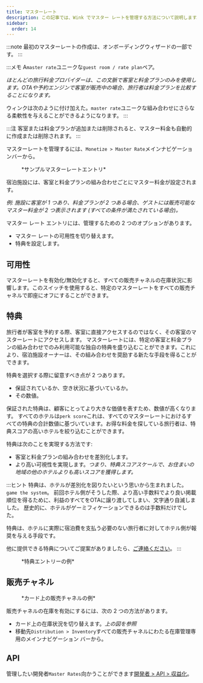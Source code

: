```yaml
---
title: マスターレート
description: この記事では、Wink でマスター レートを管理する方法について説明します。
sidebar:
  order: 14
---
```


:::note
最初のマスターレートの作成は、オンボーディングウィザードの一部です。
:::

:::メモ
A`master rate`ユニークな`guest room / rate plan`ペア。

*ほとんどの旅行料金プロバイダーは、この文脈で客室と料金プランのみを使用します。OTAや予約エンジンで客室が販売中の場合、旅行者は料金プランを比較することになります。*

ウィンクは次のように付け加えた。`master rate`ユニークな組み合わせにさらなる柔軟性を与えることができるようになります。
:::

:::注
客室または料金プランが追加または削除されると、マスター料金も自動的に作成または削除されます。
:::

マスターレートを管理するには、`Monetize > Master Rate`メインナビゲーションバーから。

<figure>
  <CloudinaryImage width="350" height="484" resize="scale" quality="best" alt="マスターレート" src="academy/master-rate" errorImage="noimage_opaque_nyrtl0.png" />

  <figcaption>*サンプルマスターレートエントリ*</figcaption>
</figure>


宿泊施設には、客室と料金プランの組み合わせごとにマスター料金が設定されます。

*例: 施設に客室が 1 つあり、料金プランが 2 つある場合、ゲストには販売可能なマスター料金が 2 つ表示されます (すべての条件が満たされている場合)。*

マスター レート エントリには、管理するための 2 つのオプションがあります。

* マスター レートの可用性を切り替えます。
* 特典を設定します。

## 可用性

マスターレートを有効化/無効化すると、すべての販売チャネルの在庫状況に影響します。このスイッチを使用すると、特定のマスターレートをすべての販売チャネルで即座にオフにすることができます。

## 特典

旅行者が客室を予約する際、客室に直接アクセスするのではなく、その客室のマスターレートにアクセスします。
マスターレートには、特定の客室と料金プランの組み合わせでのみ利用可能な独自の特典を盛り込むことができます。これにより、宿泊施設オーナーは、その組み合わせを奨励する新たな手段を得ることができます。

特典を選択する際に留意すべき点が 2 つあります。

* 保証されているか、空き状況に基づいているか。
* その数値。

保証された特典は、顧客にとってより大きな価値を表すため、数値が高くなります。
すべてのホテルは`perk score`これは、すべてのマスターレートにおけるすべての特典の合計数値に基づいています。お得な料金を探している旅行者は、特典スコアの高いホテルを絞り込むことができます。

特典は次のことを実現する方法です:

* 客室と料金プランの組み合わせを差別化します。
* より高い可視性を実現します。*つまり、特典スコアスケールで、お住まいの地域の他のホテルよりも高いスコアを獲得します。*

:::ヒント
特典は、ホテルが差別化を図りたいという思いから生まれました。`game the system`。
前回ホテル側がそうした際、より高い手数料でより良い掲載順位を得るために、利益のすべてをOTAに譲り渡してしまい、文字通り自滅しました。
歴史的に、ホテルがゲーミフィケーションできるのは手数料だけでした。

特典は、ホテルに実際に宿泊費を支払う必要のない旅行者に対してホテル側が報奨を与える手段です。

他に提供できる特典についてご提案がありましたら、[ご連絡ください](mailto:hi@wink.travel)。
:::

<figure>
  <CloudinaryImage width="700" height="263" resize="scale" quality="best" alt="特典" src="academy/perks" errorImage="noimage_opaque_nyrtl0.png" />

  <figcaption>*特典エントリーの例*</figcaption>
</figure>


## 販売チャネル

<figure>
  <CloudinaryImage width="350" height="368" resize="scale" quality="best" alt="販売チャネル" src="academy/sales-channels-card" errorImage="noimage_opaque_nyrtl0.png" />

  <figcaption>*カード上の販売チャネルの例*</figcaption>
</figure>


販売チャネルの在庫を有効にするには、次の 2 つの方法があります。

* カード上の在庫状況を切り替えます。*上の図を参照*
* 移動先`Distribution > Inventory`すべての販売チャネルにわたる在庫管理専用のメインナビゲーション バーから。

## API

管理したい開発者`Master Rates`向かうことができます[開発者 > API > 収益化](/developers/apis/#monetize-api)。

